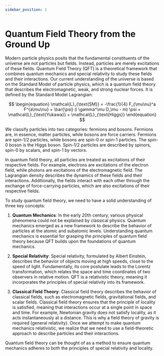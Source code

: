```yaml
---
sidebar_position: 1
---
```




# Quantum Field Theory from the Ground Up

Modern particle physics posits that the fundamental constituents of the universe are not particles but fields.
Instead, particles are merely excitations of these fields.
Quantum Field Theory (QFT) is a theoretical framework that combines quantum mechanics and special relativity to study these fields and their interactions.
Our current understanding of the universe is based on the Standard Model of particle physics, which is a quantum field theory that describes the electromagnetic, weak, and strong nuclear forces.
It is defined by the Standard Model Lagrangian:

$$
\begin{equation}
\mathcal{L}_{\text{SM}} = -\frac{1}{4} F_{\mu\nu}^a F^{a\mu\nu} + \bar{\psi} (i \gamma^\mu D_\mu - m) \psi + \mathcal{L}_{\text{Yukawa}} + \mathcal{L}_{\text{Higgs}}
\end{equation}
$$

We classify particles into two categories: fermions and bosons.
Fermions are, in essence, matter particles, while bosons are force carriers.
Fermions are spin-1/2 particles, while bosons are spin-0 or spin-1 particles. The spin-0 boson is the Higgs boson.
Spin-1/2 particles are described by spinors, spin-0 by scalars, and spin-1 by vectors.

In quantum field theory, all particles are treated as excitations of their respective fields.
For example, electrons are excitations of the electron field, while photons are excitations of the electromagnetic field.
The Lagrangian density describes the dynamics of these fields and their interactions.
Additionally, the fields interact with each other through the exchange of force-carrying particles, which are also excitations of their respective fields.

To study quantum field theory, we need to have a solid understanding of three key concepts:

1. **Quantum Mechanics**: In the early 20th century, various physical phenomena could not be explained by classical physics.
    Quantum mechanics emerged as a new framework to describe the behavior of particles at the atomic and subatomic levels.
    Understanding quantum mechanics is essential for grasping the principles of quantum field theory because QFT builds upon the foundations of quantum mechanics.

2. **Special Relativity**: Special relativity, formulated by Albert Einstein, describes the behavior of objects moving at high speeds, close to the speed of light.
    Fundamentally, its core postulate leads to the Lorentz transformation, which relates the space and time coordinates of two observers in relative motion.
    QFT is a relativistic theory, meaning it incorporates the principles of special relativity into its framework.

3. **Classical Field Theory**: Classical field theory describes the behavior of classical fields, such as electromagnetic fields, gravitational fields, and scalar fields.
    Classical field theory ensures that the principle of locality is satisfied, meaning that interactions occur at a single point in space and time.
    For example, Newtonian gravity does not satisfy locality, as it acts instantaneously at a distance. This is why a field theory of gravity is required (general relativity).
    Once we attempt to make quantum mechanics relativistic, we realize that we need to use a field-theoretic approach to describe particles and their interactions.

Quantum field theory can be thought of as a method to ensure quantum mechanics adheres to both the principles of special relativity and locality.
